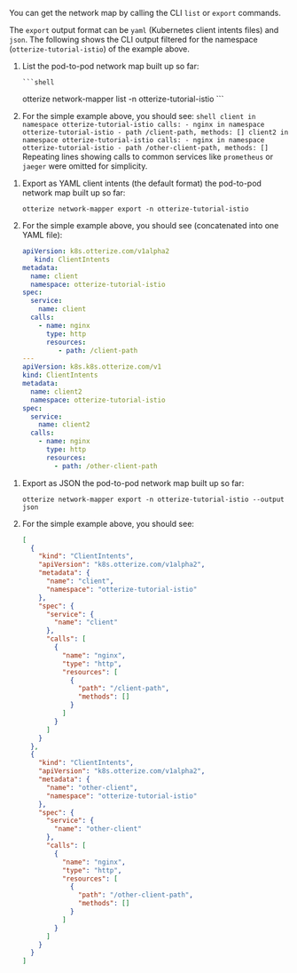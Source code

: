 You can get the network map by calling the CLI `list` or `export` commands.

The `export` output format can be `yaml` (Kubernetes client intents files) and `json`.
The following shows the CLI output filtered for the namespace (`otterize-tutorial-istio`) of the example above.

<Tabs>
  <TabItem value="list" label="List">

1. List the pod-to-pod network map built up so far:

       ```shell
      otterize network-mapper list -n otterize-tutorial-istio
       ```
2. For the simple example above, you should see:
       ```shell
        client in namespace otterize-tutorial-istio calls:
          - nginx in namespace otterize-tutorial-istio
            - path /client-path, methods: []
        client2 in namespace otterize-tutorial-istio calls:
          - nginx in namespace otterize-tutorial-istio
            - path /other-client-path, methods: []
       ```
    Repeating lines showing calls to common services like `prometheus` or `jaeger` were omitted for simplicity.


</TabItem>
  <TabItem value="intents" label="Export as intents">

1. Export as YAML client intents (the default format) the pod-to-pod network map built up so far:

   ```shell
   otterize network-mapper export -n otterize-tutorial-istio
   ```

2. For the simple example above, you should see (concatenated into one YAML file):
   ```yaml
   apiVersion: k8s.otterize.com/v1alpha2
      kind: ClientIntents
   metadata:
     name: client
     namespace: otterize-tutorial-istio
   spec:
     service:
       name: client
     calls:
       - name: nginx
         type: http
         resources:
            - path: /client-path
   ---
   apiVersion: k8s.k8s.otterize.com/v1
   kind: ClientIntents
   metadata:
     name: client2
     namespace: otterize-tutorial-istio
   spec:
     service:
       name: client2
     calls:
       - name: nginx
         type: http
         resources:
           - path: /other-client-path
   ```

</TabItem>
  <TabItem value="json" label="Export as JSON">

1. Export as JSON the pod-to-pod network map built up so far:
   ```shell
   otterize network-mapper export -n otterize-tutorial-istio --output json
   ```

2. For the simple example above, you should see:

    ```json
    [
      {
        "kind": "ClientIntents",
        "apiVersion": "k8s.otterize.com/v1alpha2",
        "metadata": {
          "name": "client",
          "namespace": "otterize-tutorial-istio"
        },
        "spec": {
          "service": {
            "name": "client"
          },
          "calls": [
            {
              "name": "nginx",
              "type": "http",
              "resources": [
                {
                  "path": "/client-path",
                  "methods": []
                }
              ]
            }
          ]
        }
      },
      {
        "kind": "ClientIntents",
        "apiVersion": "k8s.otterize.com/v1alpha2",
        "metadata": {
          "name": "other-client",
          "namespace": "otterize-tutorial-istio"
        },
        "spec": {
          "service": {
            "name": "other-client"
          },
          "calls": [
            {
              "name": "nginx",
              "type": "http",
              "resources": [
                {
                  "path": "/other-client-path",
                  "methods": []
                }
              ]
            }
          ]
        }
      }
    ]
    ```

</TabItem>
</Tabs>
